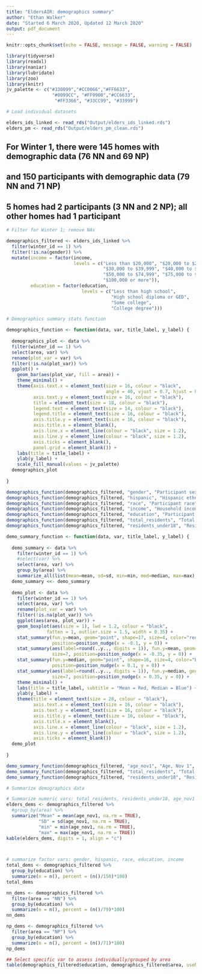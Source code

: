 ```yaml
---
title: "EldersAIR: demographics summary"
author: "Ethan Walker"
date: "Started 6 March 2020, Updated 12 March 2020"
output: pdf_document
---
```


```r
knitr::opts_chunk$set(echo = FALSE, message = FALSE, warning = FALSE)
```

```r
library(tidyverse)
library(readxl)
library(naniar)
library(lubridate)
library(zoo)
library(knitr)
jv_palette <- c("#330099","#CC0066","#FF6633", 
                 "#0099CC", "#FF9900","#CC6633",
                  "#FF3366", "#33CC99", "#33999")
```


```r
# Load individual datasets

elders_ids_linked <- read_rds("Output/elders_ids_linked.rds")
elders_pm <- read_rds("Output/elders_pm_clean.rds")
```

## For Winter 1, there were 145 homes with demographic data (76 NN and 69 NP)
## and 150 participants with demographic data (79 NN and 71 NP)
## 5 homes had 2 participants (3 NN and 2 NP); all other homes had 1 participant


```r
# Filter for Winter 1; remove NAs

demographics_filtered <- elders_ids_linked %>% 
  filter(winter_id == 1) %>% 
  filter(!is.na(gender)) %>% 
  mutate(income = factor(income,
                         levels = c("Less than $20,000", "$20,000 to $29,999",
                                    "$30,000 to $39,999", "$40,000 to $49,999",
                                    "$50,000 to $74,999", "$75,000 to $99,999",
                                    "$100,000 or more")),
         education = factor(education,
                            levels = c("Less than high school",
                                       "High school diploma or GED",
                                       "Some college",
                                       "College degree")))
```


```r
# Demographics summary stats function

demographics_function <- function(data, var, title_label, y_label) {
  
  demographics_plot <- data %>% 
  filter(winter_id == 1) %>% 
  select(area, var) %>% 
  rename(plot_var = var) %>% 
  filter(!is.na(plot_var)) %>% 
  ggplot() +
    geom_bar(aes(plot_var, fill = area)) +
    theme_minimal() +
    theme(axis.text.x = element_text(size = 16, colour = "black", 
                                     angle = 40, vjust = 0.7, hjust = 0.7),
          axis.text.y = element_text(size = 16, colour = "black"),
          title = element_text(size = 18, colour = "black"),
          legend.text = element_text(size = 14, colour = "black"),
          legend.title = element_text(size = 16, colour = "black"),
          axis.title.y = element_text(size = 16, colour = "black"),
          axis.title.x = element_blank(),
          axis.line.x = element_line(colour = "black", size = 1.2), 
          axis.line.y = element_line(colour = "black", size = 1.2), 
          axis.ticks = element_blank(),
          panel.grid = element_blank()) +
    labs(title = title_label) +
    ylab(y_label) +
    scale_fill_manual(values = jv_palette)
  demographics_plot
  
}

demographics_function(demographics_filtered, "gender", "Participant sex", "count")
demographics_function(demographics_filtered, "hispanic", "Hispanic ethnicity", "count")
demographics_function(demographics_filtered, "race", "Participant race", "count")
demographics_function(demographics_filtered, "income", "Household income", "count")
demographics_function(demographics_filtered, "education", "Participant education", "count")
demographics_function(demographics_filtered, "total_residents", "Total residents", "count")
demographics_function(demographics_filtered, "residents_under18", "Residents under 18", "count")
```


```r
demo_summary_function <- function(data, var, title_label, y_label) {
  
  demo_summary <- data %>% 
    filter(winter_id == 1) %>% 
    #select(var) %>% 
    select(area, var) %>% 
    group_by(area) %>% 
    summarize_all(list(mean=mean, sd=sd, min=min, med=median, max=max), na.rm = TRUE)
  demo_summary <<- demo_summary
  
  demo_plot <- data %>% 
    filter(winter_id == 1) %>% 
    select(area, var) %>% 
    rename(plot_var = var) %>% 
    filter(!is.na(plot_var)) %>% 
    ggplot(aes(area, plot_var)) +
    geom_boxplot(aes(size = 1), lwd = 1.2, colour = "black", 
               fatten = 1, outlier.size = 1.5, width = 0.35) +
    stat_summary(fun.y=mean, geom="point", shape=17, size=4, color="red",
                 position=position_nudge(x = -0.1, y = 0)) +
    stat_summary(aes(label=round(..y.., digits = 1)), fun.y=mean, geom="text", 
                 size=7, position=position_nudge(x = -0.35, y = 0)) +
    stat_summary(fun.y=median, geom="point", shape=16, size=4, color="blue",
                 position=position_nudge(x = 0.1, y = 0)) +
    stat_summary(aes(label=round(..y.., digits = 1)), fun.y=median, geom="text", 
                 size=7, position=position_nudge(x = 0.35, y = 0)) +
    theme_minimal() +
    labs(title = title_label, subtitle = "Mean = Red, Median = Blue") +
    ylab(y_label) +
    theme(title = element_text(size = 20, colour = "black"),
          axis.text.x = element_text(size = 16, colour = "black"),
          axis.text.y = element_text(size = 16, colour = "black"),
          axis.title.y = element_text(size = 16, colour = "black"),
          axis.title.x = element_blank(),
          axis.line.x = element_line(colour = "black", size = 1.2), 
          axis.line.y = element_line(colour = "black", size = 1.2), 
          axis.ticks = element_blank()) 
  demo_plot
  
}

demo_summary_function(demographics_filtered, "age_nov1", "Age, Nov 1", "years")
demo_summary_function(demographics_filtered, "total_residents", "Total residents", "count")
demo_summary_function(demographics_filtered, "residents_under18", "Residents under 18", "count")
```



```r
# Summarize demographics data

# Summarize numeric vars: total_residents, residents_under18, age_nov1
elders_dems <- demographics_filtered %>%  
  #group_by(area) %>% 
  summarize("Mean" = mean(age_nov1, na.rm = TRUE), 
            "SD" = sd(age_nov1, na.rm = TRUE),
            "min" = min(age_nov1, na.rm = TRUE), 
            "max" = max(age_nov1, na.rm = TRUE))
kable(elders_dems, digits = 1, align = "c")



# summarize factor vars: gender, hispanic, race, education, income
total_dems <- demographics_filtered %>%  
  group_by(education) %>% 
  summarize(n = n(), percent = (n()/150)*100)
total_dems

nn_dems <- demographics_filtered %>%  
  filter(area == "NN") %>% 
  group_by(education) %>% 
  summarize(n = n(), percent = (n()/79)*100)
nn_dems

np_dems <- demographics_filtered %>%  
  filter(area == "NP") %>% 
  group_by(education) %>% 
  summarize(n = n(), percent = (n()/71)*100)
np_dems

## Select specific var to assess individually/grouped by area
table(demographics_filtered$education, demographics_filtered$area, useNA = "ifany")
```

